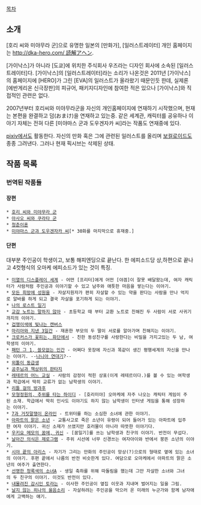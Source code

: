[[목차]]

== 소개 ==

[호리 씨와 미야무라 군]으로 유명한 일본의 [만화가], [일러스트레이터]
개인 홈페이지는 [[http://dka-hero.com/ 読解アヘン]].

[가이낙스]가 아니라 [도쿄]에 위치한 주식회사 우즈라는 디자인 회사에 소속된 [일러스트레이터]다. [가이낙스]의 [일러스트레이터]라는 소리가 나온것은 2011년 [가이낙스]의 홈페이지에 [HERO]가 그린 [EVA]의 일러스트가 올라왔기 때문인듯 한데, 실제론 [에반게리온 신극장판]의 피규어, 패키지디자인에 참여한 적은 있으나 [가이낙스]와 직접적인 관련은 없다.

2007년부터 호리씨와 미야무라군을 자신의 개인홈페이지에 연재하기 시작했으며, 현재는 본편을 완결하고 덤(おまけ)을 연재하고 있는중. 같은 세계관, 캐릭터를 공유하나 이야기 자체는 전혀 다른 [미야마스 군과 도우겐자카 씨]라는 작품도 연재중에 있다.

[[pixiv]]에서도 활동한다. 자신의 만화 혹은 그에 관련된 일러스트를 올리며 [[보컬로이드]]도 종종 그려낸다.
그러나 현재 픽시브는 삭제된 상태.
== 작품 목록 ==

=== 번역된 작품들 ===
==== 장편 ====
 * [[호리 씨와 미야무라 군]]
 * [[아사오 씨와 쿠라타 군]]
 * [[청춘이혼]]
 * [[미야마스 군과 도우겐자카 씨]][* 30화를 마지막으로 휴재중.]
==== 단편 ====

대부분 주인공이 학생이고, 보통 해피엔딩으로 끝난다.
한 에피소드당 상,하편으로 끝나고 4컷형식의 오마케 에피소드가 있는 것이 특징.

 * [[미열의 디스플레이 세계]] - 어떤 [프리터]에게 어떤 [야겜]이 잘못 배달왔는데, 여자 캐릭터가 사람처럼 주인공과 이야기할 수 있고 남주와 애틋한 마음을 쌓는다는 이야기. 
 * [[모든 희망에 성원을]] - 자살지원자가 편히 자살할 수 있는 약을 판다는 사람을 만나 억지로 알바를 하게 되고 결국 자살을 포기하게 되는 이야기.
 * [[나의 로스트 일기]]
 * [[교감 노트는 말하지 않아]] - 초등학교 때 부터 교환 노트로 친해진 두 사람이 서로 사귀기까지의 이야기.
 * [[겁쟁이색에 빛나는 캔버스]]
 * [[마리아와 지낸 3일간]] - 재혼한 부모의 두 딸이 서로를 알아가며 친해지는 이야기.
 * [[크로커스가 꽃피는, 화단에서]] - 친한 동성친구를 사랑한다는 비밀을 가지고있는 두 남, 여학생의 이야기.
 * [[패턴 그 1, 쓸모없는 인간]] - 어쩌다 옷장에 자신과 똑같이 생긴 평행세계의 자신을 만나는 이야기. --[[나니아 연대기]]?--
 * [[외톨이 동급생]]
 * [[공주님과 책상위의 판타지]]
 * [[레테르의 어느 교실]] - 사람의 감정이 적힌 상표(이게 레테르이다.)를 볼 수 있는 여학생과 학급에서 딱히 교류가 없는 남학생의 이야기.
 * [[리틀 걸의 방과후]]
 * [[모형정원의, 추위를 타는 하이디]] - [호리미야] 오마케에 자주 나오는 캐릭터 게임이 주된 소재. 학급에서 딱히 인사도 이야기도 하지 않는 남학생이 인터넷 게임을 통해 성장하는 이야기.
 * [[7과 거짓말쟁이 온라인]] - 트위터를 하는 소심한 소녀에 관한 이야기.
 * [[아파트의 맑은 소년]] - 교통사고로 죽은 소년이 유령이 되어 들어가 있는 아파트에 입주한 여자 이야기. 귀신 소재가 쓰였지만 호러물이 아니라 따뜻한 이야기다.
 * [[우키요 메모의 꿈에, 귀신]] - [꿈일기]를 쓰는 남학생과 친구의 이야기. 반전이 무섭다.
 * [[날아간 의식은 제로그램]] - 주위 시선에 너무 신경쓰는 여자아이와 반에서 붕뜬 소년의 이야기.
 * [[시야 끝의 아리스]] - 자기가 그리는 만화의 주인공이 망상(?)으로의 형태로 옆에 있는 소녀의 이야기. 후편 끝에서 나름의 반전 비슷한게 있다. 여담으로 오마케에서 아파트의 맑은 소년의 여주가 출연한다.
 * [[선명한 청록색의 소녀A]] - 생일 축하를 위해 따돌림을 했는데 그만 자살한 소녀와 그녀의 두 친구의 이야기. 이것도 반전이 있다.
 * [[내몰려진 감시인 토라는]] - 이사한 주인공이 옆집 이웃과 지내며 벌어지는 일을 그림.
 * [[날지 않는 히나의 울음소리]] - 자살하려는 주인공을 막으러 온 미래의 누군가와 함께 남자애에게 고백하는 얘기.
